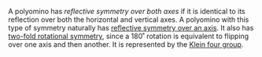 A polyomino has _reflective symmetry over both axes_ if it is identical to its reflection over both the horizontal and vertical axes. A polyomino with this type of symmetry naturally has [reflective symmetry over an axis](/symmetry/axis). It also has [two-fold rotational symmetry](/symmetry/rot), since a 180˚ rotation is equivalent to flipping over one axis and then another. It is represented by the [Klein four group][klein].

[klein]: https://en.wikipedia.org/wiki/Klein_four-group

